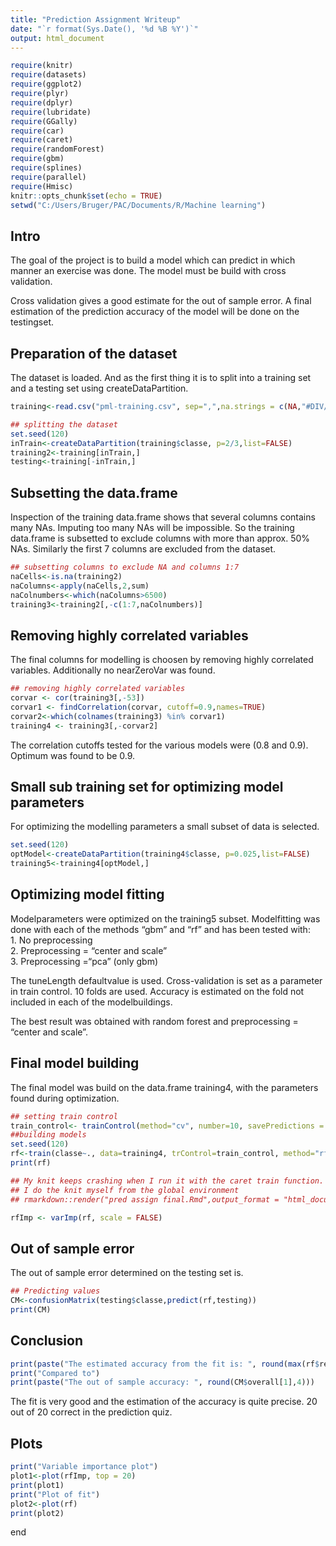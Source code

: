 ```yaml
---
title: "Prediction Assignment Writeup"
date: "`r format(Sys.Date(), '%d %B %Y')`"
output: html_document
---
```


```r
require(knitr)
require(datasets)
require(ggplot2)
require(plyr)
require(dplyr)
require(lubridate)
require(GGally)
require(car)
require(caret)
require(randomForest)
require(gbm)
require(splines)
require(parallel)
require(Hmisc)
knitr::opts_chunk$set(echo = TRUE)
setwd("C:/Users/Bruger/PAC/Documents/R/Machine learning")
```

## Intro

The goal of the project is to build a model which can predict in which manner an exercise was done. The model must be build with cross validation. 
  
Cross validation gives a good estimate for the out of sample error. A final estimation of the prediction accuracy of the model will be done on the testingset.

## Preparation of the dataset

The dataset is loaded. And as the first thing it is to split into a training set and a testing set using createDataPartition. 

```r
training<-read.csv("pml-training.csv", sep=",",na.strings = c(NA,"#DIV/0!"))

## splitting the dataset
set.seed(120)
inTrain<-createDataPartition(training$classe, p=2/3,list=FALSE)
training2<-training[inTrain,]
testing<-training[-inTrain,] 
```

## Subsetting the data.frame
  
Inspection of the training data.frame shows that several columns contains many NAs. Imputing too many NAs will be impossible. So the training data.frame is subsetted to exclude columns with more than approx. 50% NAs. Similarly the first 7 columns are excluded from the dataset.

```r
## subsetting columns to exclude NA and columns 1:7
naCells<-is.na(training2)
naColumns<-apply(naCells,2,sum)
naColnumbers<-which(naColumns>6500)
training3<-training2[,-c(1:7,naColnumbers)]
```

## Removing highly correlated variables  

The final columns for modelling is choosen by removing highly correlated variables. 
Additionally no nearZeroVar was found.
  
```r
## removing highly correlated variables 
corvar <- cor(training3[,-53])
corvar1 <- findCorrelation(corvar, cutoff=0.9,names=TRUE) 
corvar2<-which(colnames(training3) %in% corvar1)
training4 <- training3[,-corvar2]
```
  
The correlation cutoffs tested for the various models were (0.8 and 0.9). Optimum was found to be 0.9.

## Small sub training set for optimizing model parameters

For optimizing the modelling parameters a small subset of data is selected. 

```r
set.seed(120)
optModel<-createDataPartition(training4$classe, p=0.025,list=FALSE)
training5<-training4[optModel,]
```
  
## Optimizing model fitting

Modelparameters were optimized on the training5 subset. Modelfitting was done with each of the methods "gbm" and "rf" and has been tested with:  
1. No preprocessing  
2. Preprocessing = "center and scale"   
3. Preprocessing ="pca" (only gbm)  

The tuneLength defaultvalue is used. Cross-validation is set as a parameter in train control. 10 folds are used. Accuracy is estimated on the fold not included in each of the modelbuildings.

The best result was obtained with random forest and preprocessing = "center and scale".

## Final model building

The final model was build on the data.frame training4, with the parameters found during optimization.
  
```r
## setting train control
train_control<- trainControl(method="cv", number=10, savePredictions = TRUE)
##building models
set.seed(120)
rf<-train(classe~., data=training4, trControl=train_control, method="rf", preProcess=c("center","scale"),tuneLength=10)
print(rf)
```

```r
## My knit keeps crashing when I run it with the caret train function.
## I do the knit myself from the global environment 
## rmarkdown::render("pred assign final.Rmd",output_format = "html_document",output_file = "Pred_Assign_Writeup.html", envir = globalenv())
```

```r
rfImp <- varImp(rf, scale = FALSE)

```

## Out of sample error 

The out of sample error determined on the testing set is. 

```r
## Predicting values
CM<-confusionMatrix(testing$classe,predict(rf,testing))
print(CM)
```

## Conclusion
```r
print(paste("The estimated accuracy from the fit is: ", round(max(rf$results$Accuracy),4)))
print("Compared to")
print(paste("The out of sample accuracy: ", round(CM$overall[1],4)))
```

The fit is very good and the estimation of the accuracy is quite precise. 
20 out of 20 correct in the prediction quiz.

## Plots

```r
print("Variable importance plot")
plot1<-plot(rfImp, top = 20)
print(plot1)
print("Plot of fit")
plot2<-plot(rf)
print(plot2)
```

end